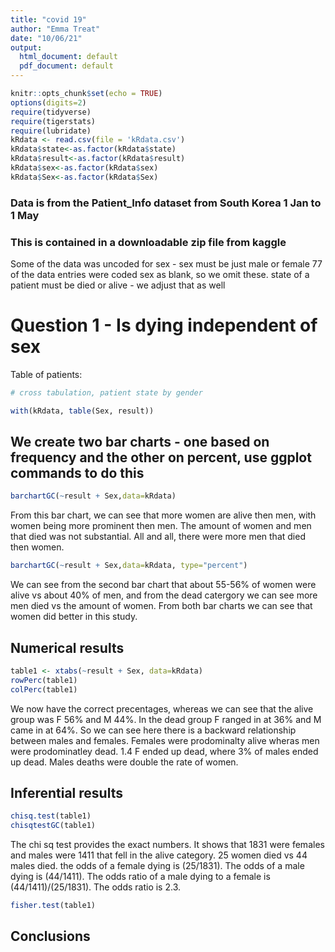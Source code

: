 ```yaml
---
title: "covid 19"
author: "Emma Treat"
date: "10/06/21"
output:
  html_document: default
  pdf_document: default
---
```


```r
knitr::opts_chunk$set(echo = TRUE)
options(digits=2)
require(tidyverse)
require(tigerstats)
require(lubridate)
kRdata <- read.csv(file = 'kRdata.csv')
kRdata$state<-as.factor(kRdata$state)
kRdata$result<-as.factor(kRdata$result)
kRdata$sex<-as.factor(kRdata$sex)
kRdata$Sex<-as.factor(kRdata$Sex)


```


### Data is from the Patient_Info dataset from South Korea 1 Jan to 1 May 
### This is contained in a downloadable zip file from kaggle

Some of the data was uncoded for sex - sex must be just male or female
77 of the data entries were coded sex  as blank, so we omit these.
state of a patient must be died or alive - we adjust that as well   
  
# Question 1 - Is dying independent of sex




Table of patients:
```r

# cross tabulation, patient state by gender

with(kRdata, table(Sex, result))

```

## We create two bar charts - one based on frequency and the other on percent, use ggplot commands to do this

```r
barchartGC(~result + Sex,data=kRdata)
```


   
From this bar chart, we can see that more women are alive then men, with women being more prominent then men. The amount of women and men that died was not substantial. All and all, there were more men that died then women.   




```r
barchartGC(~result + Sex,data=kRdata, type="percent")

```
  
We can see from the second bar chart that about 55-56% of women were alive vs about 40% of men, and from the dead catergory we can see more men died vs the amount of women. From both bar charts we can see that women did better in this study. 
    





  
## Numerical results

```r
table1 <- xtabs(~result + Sex, data=kRdata)
rowPerc(table1)
colPerc(table1)
```



We now have the correct precentages, whereas we can see that the alive group was F 56% and M 44%. In the dead group F ranged in at 36% and M came in at 64%. So we can see here there is a backward relationship between males and females. Females were prodominalty alive wheras men were prodominatley dead. 1.4 F ended up dead, where 3% of males ended up dead. Males deaths were double the rate of women.






## Inferential results 


```r
chisq.test(table1)
chisqtestGC(table1)
```


  
The chi sq test provides the exact numbers. It shows that 1831 were females and males were 1411 that fell in the alive category. 25 women died vs 44 males died. the odds of a female dying is (25/1831). The odds of a male dying is (44/1411). The odds ratio of a male dying to a female is (44/1411)/(25/1831). The odds ratio is 2.3.   






```r
fisher.test(table1)
```






## Conclusions

